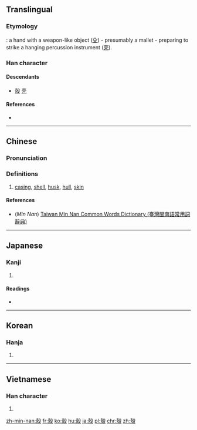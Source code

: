 {{also|壳}}
==Translingual==
{{ja-forms|[[殻]]|[[壳]]|殼}}

===Etymology===
{{liushu|p}}: a hand with a weapon-like object ([[殳]]) - presumably a mallet - preparing to strike a hanging percussion instrument ([[壳]]).

===Han character===
{{Han char|rn=79|rad=殳|as=08|sn=12|four=47247|canj=GNHNE|ids=⿰壳殳}}

====Descendants====
* [[殻]] [[壳]]

====References====
* {{Han ref|kx=0586.050|dkj=16646|hdz=32160.070|uh=6BBC|ud=27580|bh=B4DF|bd=46303}}

----

==Chinese==
{{zh-forms|s=壳}}

===Pronunciation===
{{zh-pron
|m=ké,qiào
|c=hok3
|h=pfs=hok
|mn=khak/khok
|mn_note=khak - vernacular, khok - literary
|w=
|mc=
|oc=y
|ma=Zh-ké.ogg
|cat=n
}}

===Definitions===
# [[casing]], [[shell]], [[husk]], [[hull]], [[skin]]

====References====
* (''Min Nan'') [http://twblg.dict.edu.tw/holodict_new/result_detail.jsp?n_no=8547&curpage=1&sample=%E6%AE%BC&radiobutton=1&querytarget=1&limit=20&pagenum=1&rowcount=16 Taiwan Min Nan Common Words Dictionary (臺灣閩南語常用詞辭典)]

----

==Japanese==

===Kanji===
{{ja-kanji|grade=|rs=殳08|style=ky|shin=殻}}

# {{defn|lang=ja|sort=殳08}}

====Readings====
* {{ja-readings|on=[[かく]] (kaku), [[こく]] (koku)|kun=[[から]] (kara)}}

----

==Korean==

===Hanja===
{{ko-hanja|hangeul=각|eumhun=|rv=gak|mr=kak|y=kak}}

# {{defn|lang=ko|sort=殳08}}

----

==Vietnamese==

===Han character===
{{vi-hantu|[[xác]], [[nôi]]|rs=殳08}}

# {{defn|lang=vi|sort=殳08}}

[[zh-min-nan:殼]]
[[fr:殼]]
[[ko:殼]]
[[hu:殼]]
[[ja:殼]]
[[pl:殼]]
[[chr:殼]]
[[zh:殼]]